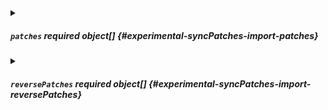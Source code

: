 

<PartialApiversion />


<PartialKind />


<PartialOptional />


<PartialReplaceonconflict />



<details className="config-field" data-expandable="true">
<summary>

##### `patches` <span className="config-field-required" data-required="false">required</span> <span className="config-field-type">object[]</span> <span className="config-field-default"></span> <span className="config-field-enum"></span> {#experimental-syncPatches-import-patches}



</summary>

<PartialPatchesreference />


</details>



<details className="config-field" data-expandable="true">
<summary>

##### `reversePatches` <span className="config-field-required" data-required="false">required</span> <span className="config-field-type">object[]</span> <span className="config-field-default"></span> <span className="config-field-enum"></span> {#experimental-syncPatches-import-reversePatches}



</summary>

<PartialReversepatchesreference />


</details>

